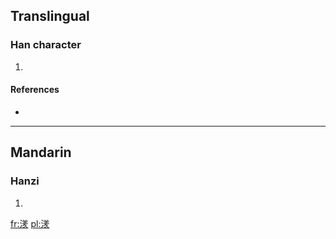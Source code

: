 ==Translingual==

===Han character===
{{Han char|rn=85|rad=水|as=09|sn=12|four=|canj=水廿土人 (ETGO)}}

# {{defn|Han|sort=水09}}

====References====
* {{Han ref|kx=0638.260|dkj=17884|hdz=31686.010|uh=6E75|ud=28277}}

----

==Mandarin==

===Hanzi===
{{cmn-hanzi|pin=[[yǒu]] ([[you3]])|wg=yu<sup>3</sup>}}

# {{defn|lang=cmn|sort=水09}}

[[fr:湵]]
[[pl:湵]]